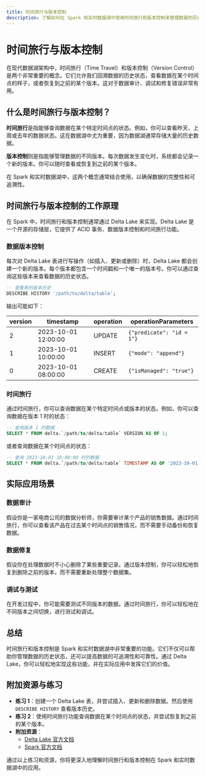 ```yaml
---
title: 时间旅行与版本控制
description: 了解如何在 Spark 和实时数据湖中使用时间旅行和版本控制来管理数据的历史状态和变更。
---
```


# 时间旅行与版本控制

在现代数据湖架构中，时间旅行（Time Travel）和版本控制（Version Control）是两个非常重要的概念。它们允许我们回溯数据的历史状态，查看数据在某个时间点的样子，或者恢复到之前的某个版本。这对于数据审计、调试和修复错误非常有用。

## 什么是时间旅行与版本控制？

**时间旅行**是指能够查询数据在某个特定时间点的状态。例如，你可以查看昨天、上周或去年的数据状态。这在数据湖中尤为重要，因为数据湖通常存储大量的历史数据。

**版本控制**则是指能够管理数据的不同版本。每次数据发生变化时，系统都会记录一个新的版本。你可以随时查看或恢复到之前的某个版本。

在 Spark 和实时数据湖中，这两个概念通常结合使用，以确保数据的完整性和可追溯性。

## 时间旅行与版本控制的工作原理

在 Spark 中，时间旅行和版本控制通常通过 Delta Lake 来实现。Delta Lake 是一个开源的存储层，它提供了 ACID 事务、数据版本控制和时间旅行功能。

### 数据版本控制

每次对 Delta Lake 表进行写操作（如插入、更新或删除）时，Delta Lake 都会创建一个新的版本。每个版本都包含一个时间戳和一个唯一的版本号。你可以通过查询这些版本来查看数据的历史状态。

```sql
-- 查看表的版本历史
DESCRIBE HISTORY '/path/to/delta/table';
```

输出可能如下：

| version | timestamp           | operation | operationParameters |
|---------|---------------------|-----------|---------------------|
| 2       | 2023-10-01 12:00:00 | UPDATE    | `{"predicate": "id = 1"}` |
| 1       | 2023-10-01 10:00:00 | INSERT    | `{"mode": "append"}`  |
| 0       | 2023-10-01 08:00:00 | CREATE    | `{"isManaged": "true"}` |

### 时间旅行

通过时间旅行，你可以查询数据在某个特定时间点或版本的状态。例如，你可以查询数据在版本 1 时的状态：

```sql
-- 查询版本 1 的数据
SELECT * FROM delta.`/path/to/delta/table` VERSION AS OF 1;
```

或者查询数据在某个时间点的状态：

```sql
-- 查询 2023-10-01 10:00:00 时的数据
SELECT * FROM delta.`/path/to/delta/table` TIMESTAMP AS OF '2023-10-01 10:00:00';
```

## 实际应用场景

### 数据审计

假设你是一家电商公司的数据分析师，你需要审计某个产品的销售数据。通过时间旅行，你可以查看该产品在过去某个时间点的销售情况，而不需要手动备份和恢复数据。

### 数据修复

假设你在处理数据时不小心删除了某些重要记录。通过版本控制，你可以轻松地恢复到删除之前的版本，而不需要重新处理整个数据集。

### 调试与测试

在开发过程中，你可能需要测试不同版本的数据。通过时间旅行，你可以轻松地在不同版本之间切换，进行测试和调试。

## 总结

时间旅行和版本控制是 Spark 和实时数据湖中非常重要的功能。它们不仅可以帮助你管理数据的历史状态，还可以提高数据的可追溯性和可靠性。通过 Delta Lake，你可以轻松地实现这些功能，并在实际应用中发挥它们的价值。

## 附加资源与练习

- **练习 1**：创建一个 Delta Lake 表，并尝试插入、更新和删除数据。然后使用 `DESCRIBE HISTORY` 查看版本历史。
- **练习 2**：使用时间旅行功能查询数据在某个时间点的状态，并尝试恢复到之前的某个版本。
- **附加资源**：
  - [Delta Lake 官方文档](https://docs.delta.io/latest/index.html)
  - [Spark 官方文档](https://spark.apache.org/docs/latest/)

通过以上练习和资源，你将更深入地理解时间旅行和版本控制在 Spark 和实时数据湖中的应用。